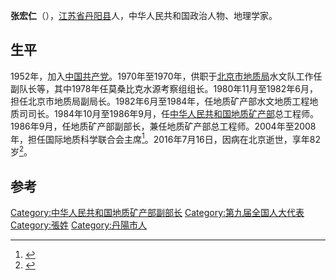 '''张宏仁'''（{{bd|1934年|9月|2016年|7月16日}}），[[江苏省|江苏省]][[丹阳县|丹阳县]]人，中华人民共和国政治人物、地理学家。

== 生平 ==
1952年，加入[[中国共产党|中国共产党]]。1970年至1970年，供职于[[北京市地质局|北京市地质局]]水文队工作任副队长等，其中1978年任莫桑比克水源考察组组长。1980年11月至1982年6月，担任北京市地质局副局长。1982年6月至1984年，任地质矿产部水文地质工程地质司司长。1984年10月至1986年9月，任[[中华人民共和国地质矿产部|中华人民共和国地质矿产部]]总工程师。1986年9月，任地质矿产部副部长，兼任地质矿产部总工程师。2004年至2008年，担任国际地质科学联合会主席<ref>{{cite book|editor=路甬祥，郑必坚主编|title=创新与传承|date=2008年6月|publisher=北京：高等教育出版社|isbn=978-7-04-024399-4|pages=187|accessdate=2016-08-12}}</ref>。2016年7月16日，因病在北京逝世，享年82岁<ref>{{cite news|title=张宏仁同志逝世|url=http://cpc.people.com.cn/n1/2016/0725/c87393-28582138.html|accessdate=2016-08-12|agency=新华网|archive-date=2019-08-01|archive-url=https://web.archive.org/web/20190801010155/http://cpc.people.com.cn/n1/2016/0725/c87393-28582138.html}}</ref>。

==参考==
{{reflist}}

[[Category:中华人民共和国地质矿产部副部长|Category:中华人民共和国地质矿产部副部长]]
[[Category:第九届全国人大代表|Category:第九届全国人大代表]]
[[Category:張姓|Category:張姓]]
[[Category:丹陽市人|Category:丹陽市人]]